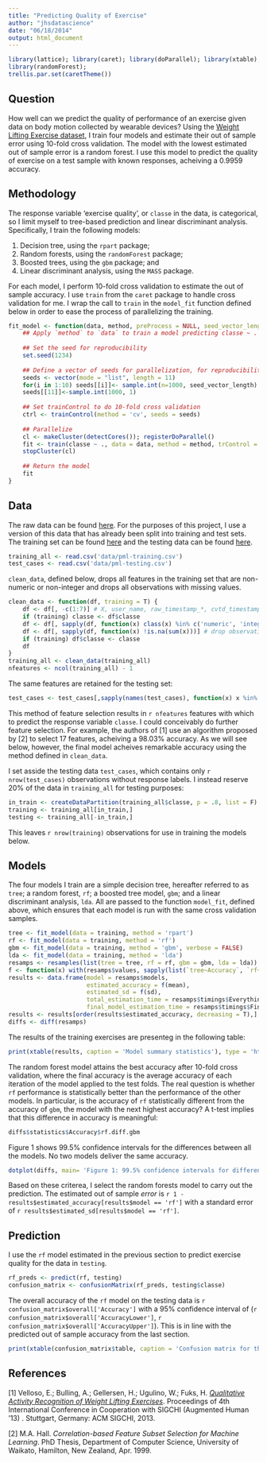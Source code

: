```yaml
---
title: "Predicting Quality of Exercise"
author: "jhsdatascience"
date: "06/18/2014"
output: html_document
---
```


```r
library(lattice); library(caret); library(doParallel); library(xtable);
library(randomForest);
trellis.par.set(caretTheme())
```


## Question

How well can we predict the quality of performance of an exercise given data on body motion collected by wearable devices? Using the [Weight Lifting Exercise dataset][WLEdata], I train four models and estimate their out of sample error using 10-fold cross validation. The model with the lowest estimated out of sample error is a random forest. I use this model to predict the quality of exercise on a test sample with known responses, acheiving a 0.9959 accuracy.

## Methodology

The response variable 'exercise quality', or `classe` in the data, is categorical, so I limit myself to tree-based prediction and linear discriminant analysis. Specifically, I train the following models:

1. Decision tree, using the `rpart` package;
2. Random forests, using the `randomForest` package;
3. Boosted trees, using the `gbm` package; and
4. Linear discriminant analysis, using the `MASS` package.

For each model, I perform 10-fold cross validation to estimate the out of sample accuracy. I use `train` from the `caret` package to handle cross validation for me. I wrap the call to `train` in the `model_fit` function defined below in order to ease the process of parallelizing the training.

```r
fit_model <- function(data, method, preProcess = NULL, seed_vector_length = 3, ...) {
    ## Apply `method` to `data` to train a model predicting classe ~ .
    
    ## Set the seed for reproducibility
    set.seed(1234)
    
    ## Define a vector of seeds for parallelization, for reproducibility under parallelization
    seeds <- vector(mode = "list", length = 11)
    for(i in 1:10) seeds[[i]]<- sample.int(n=1000, seed_vector_length)
    seeds[[11]]<-sample.int(1000, 1)
    
    ## Set trainControl to do 10-fold cross validation
    ctrl <- trainControl(method = 'cv', seeds = seeds)
    
    ## Parallelize
    cl <- makeCluster(detectCores()); registerDoParallel()
    fit <- train(classe ~ ., data = data, method = method, trControl = ctrl, preProcess = preProcess, ...)
    stopCluster(cl)
    
    ## Return the model
    fit
}
```

## Data

The raw data can be found [here][WLEdata]. For the purposes of this project, I use a version of this data that has already been split into training and test sets. The training set can be found [here](https://d396qusza40orc.cloudfront.net/predmachlearn/pml-training.csv) and the testing data can be found [here](https://d396qusza40orc.cloudfront.net/predmachlearn/pml-testing.csv).

```r
training_all <- read.csv('data/pml-training.csv')
test_cases <- read.csv('data/pml-testing.csv')
```

`clean_data`, defined below, drops all features in the training set that are non-numeric or non-integer and drops all observations with missing values.

```r
clean_data <- function(df, training = T) {
    df <- df[, -c(1:7)] # X, user_name, raw_timestamp_*, cvtd_timestamp, *_window
    if (training) classe <- df$classe 
    df <- df[, sapply(df, function(x) class(x) %in% c('numeric', 'integer'))] # keep only numeric and integer features
    df <- df[, sapply(df, function(x) !is.na(sum(x)))] # drop observations with missing values
    if (training) df$classe <- classe
    df
}
training_all <- clean_data(training_all)
nfeatures <- ncol(training_all) - 1
```

The same features are retained for the testing set:

```r
test_cases <- test_cases[,sapply(names(test_cases), function(x) x %in% names(training_all))]
```

This method of feature selection results in `r nfeatures` features with which to predict the response variable `classe`. I could conceivably do further feature selection. For example, the authors of [1] use an algorithm proposed by [2] to select 17 features, acheiving a 98.03% accuracy. As we will see below, however, the final model acheives remarkable accuracy using the method defined in `clean_data`.

I set asside the testing data `test_cases`, which contains only `r nrow(test_cases)` observations without response labels. I instead reserve 20% of the data in `training_all` for testing purposes:

```r
in_train <- createDataPartition(training_all$classe, p = .8, list = F)
training <- training_all[in_train,]
testing <- training_all[-in_train,]
```

This leaves `r nrow(training)` observations for use in training the models below.

## Models

The four models I train are a simple decision tree, hereafter referred to as `tree`; a random forest, `rf`; a boosted tree model, `gbm`; and a linear discriminant analysis, `lda`. All are passed to the function `model_fit`, defined above, which ensures that each model is run with the same cross validation samples.

```r
tree <- fit_model(data = training, method = 'rpart')
rf <- fit_model(data = training, method = 'rf')
gbm <- fit_model(data = training, method = 'gbm', verbose = FALSE)
lda <- fit_model(data = training, method = 'lda')
resamps <- resamples(list(tree = tree, rf = rf, gbm = gbm, lda = lda))
f <- function(x) with(resamps$values, sapply(list(`tree~Accuracy`, `rf~Accuracy`, `gbm~Accuracy`, `lda~Accuracy`), x))
results <- data.frame(model = resamps$models,
                      estimated_accuracy = f(mean),
                      estimated_sd = f(sd),
                      total_estimation_time = resamps$timings$Everything,
                      final_model_estimation_time = resamps$timings$FinalModel)
results <- results[order(results$estimated_accuracy, decreasing = T),]
diffs <- diff(resamps)
```

The results of the training exercises are presenteg in the following table:

```r
print(xtable(results, caption = 'Model summary statistics'), type = 'html')
```

The random forest model attains the best accuracy after 10-fold cross validation, where the final accuracy is the average accuracy of each iteration of the model applied to the test folds. The real question is whether `rf` performance is statistically better than the performance of the other models. In particular, is the accuracy of `rf` statistically different from the accuracy of `gbm`, the model with the next highest accuracy? A t-test implies that this difference in accuracy is meaningful:

```r
diffs$statistics$Accuracy$rf.diff.gbm
```

Figure 1 shows 99.5% confidence intervals for the differences between all the models. No two models deliver the same accuracy.

```r
dotplot(diffs, main= 'Figure 1: 99.5% confidence intervals for differences in model accuracy')
```

Based on these criterea, I select the random forests model to carry out the prediction. The estimated out of sample *error* is `r 1 - results$estimated_accuracy[results$model == 'rf']` with a standard error of `r results$estimated_sd[results$model == 'rf']`.

## Prediction

I use the `rf` model estimated in the previous section to predict exercise quality for the data in `testing`.

```r
rf_preds <- predict(rf, testing)
confusion_matrix <- confusionMatrix(rf_preds, testing$classe)
```

The overall accuracy of the `rf` model on the testing data is `r confusion_matrix$overall['Accuracy']` with a 95% confidence interval of (`r confusion_matrix$overall['AccuracyLower']`, `r confusion_matrix$overall['AccuracyUpper']`). This is in line with the predicted out of sample accuracy from the last section.

```r
print(xtable(confusion_matrix$table, caption = 'Confusion matrix for the final model'), type = 'html')
```

## References

[1] Velloso, E.; Bulling, A.; Gellersen, H.; Ugulino, W.; Fuks, H. [*Qualitative Activity Recognition of Weight Lifting Exercises*][WLEdata]. Proceedings of 4th International Conference in Cooperation with SIGCHI (Augmented Human '13) . Stuttgart, Germany: ACM SIGCHI, 2013.

[2] M.A. Hall. *Correlation-based Feature Subset Selection for Machine Learning*. PhD Thesis, Department of Computer Science, University of Waikato, Hamilton, New Zealand, Apr. 1999.


[WLEdata]: http://groupware.les.inf.puc-rio.br/har#weight_lifting_exercises "Weight Lifting Exercise data"
